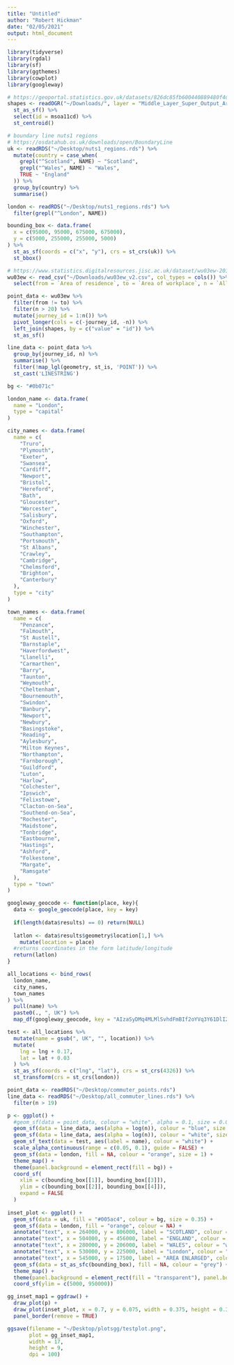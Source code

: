 ```yaml
---
title: "Untitled"
author: "Robert Hickman"
date: "02/05/2021"
output: html_document
---
```


```r
library(tidyverse)
library(rgdal)
library(sf)
library(ggthemes)
library(cowplot)
library(googleway)
```

```r
# https://geoportal.statistics.gov.uk/datasets/826dc85fb600440889480f4d9dbb1a24_0
shapes <- readOGR("~/Downloads/", layer = "Middle_Layer_Super_Output_Areas_(December_2011)_Boundaries", verbose = FALSE) %>%
  st_as_sf() %>%
  select(id = msoa11cd) %>%
  st_centroid()

```

```r
# boundary line nuts1 regions
# https://osdatahub.os.uk/downloads/open/BoundaryLine
uk <- readRDS("~/Desktop/nuts1_regions.rds") %>%
  mutate(country = case_when(
    grepl("^Scotland", NAME) ~ "Scotland",
    grepl("^Wales", NAME) ~ "Wales",
    TRUE ~ "England"
  )) %>%
  group_by(country) %>%
  summarise()

london <- readRDS("~/Desktop/nuts1_regions.rds") %>%
  filter(grepl("^London", NAME))

bounding_box <- data.frame(
  x = c(95000, 95000, 675000, 675000),
  y = c(5000, 255000, 255000, 5000)
) %>%
  st_as_sf(coords = c("x", "y"), crs = st_crs(uk)) %>%
  st_bbox()
```

```r
# https://www.statistics.digitalresources.jisc.ac.uk/dataset/wu03ew-2011-msoamsoa-location-usual-residence-and-place-work-method-travel-work
wu03ew <- read_csv("~/Downloads/wu03ew_v2.csv", col_types = cols()) %>%
  select(from = `Area of residence`, to = `Area of workplace`, n = `All categories: Method of travel to work`)
```

```r
point_data <- wu03ew %>%
  filter(from != to) %>%
  filter(n > 20) %>%
  mutate(journey_id = 1:n()) %>%
  pivot_longer(cols = c(-journey_id, -n)) %>%
  left_join(shapes, by = c("value" = "id")) %>%
  st_as_sf()

line_data <- point_data %>%
  group_by(journey_id, n) %>%
  summarise() %>%
  filter(!map_lgl(geometry, st_is, 'POINT')) %>%
  st_cast('LINESTRING')

```

```r
bg <- "#0b071c"
```

```r
london_name <- data.frame(
  name = "London",
  type = "capital"
)

city_names <- data.frame(
  name = c(
    "Truro",
    "Plymouth",
    "Exeter",
    "Swansea",
    "Cardiff",
    "Newport",
    "Bristol",
    "Hereford",
    "Bath",
    "Gloucester",
    "Worcester",
    "Salisbury",
    "Oxford",
    "Winchester",
    "Southampton",
    "Portsmouth",
    "St Albans",
    "Crawley",
    "Cambridge",
    "Chelmsford",
    "Brighton",
    "Canterbury"
  ),
  type = "city"
)

town_names <- data.frame(
  name = c(
    "Penzance",
    "Falmouth",
    "St Austell",
    "Barnstaple",
    "Haverfordwest",
    "Llanelli",
    "Carmarthen",
    "Barry",
    "Taunton",
    "Weymouth",
    "Cheltenham",
    "Bournemouth",
    "Swindon",
    "Banbury",
    "Newport",
    "Newbury",
    "Basingstoke",
    "Reading",
    "Aylesbury",
    "Milton Keynes",
    "Northampton",
    "Farnborough",
    "Guildford",
    "Luton",
    "Harlow",
    "Colchester",
    "Ipswich",
    "Felixstowe",
    "Clacton-on-Sea",
    "Southend-on-Sea",
    "Rochester",
    "Maidstone",
    "Tonbridge",
    "Eastbourne",
    "Hastings",
    "Ashford",
    "Folkestone",
    "Margate",
    "Ramsgate"
  ),
  type = "town"
)
```

```r
googleway_geocode <- function(place, key){
  data <- google_geocode(place, key = key)
  
  if(length(data$results) == 0) return(NULL)
  
  latlon <- data$results$geometry$location[1,] %>%
    mutate(location = place)
  #returns coordinates in the form latitude/longitude
  return(latlon)
}

all_locations <- bind_rows(
  london_name,
  city_names,
  town_names
) %>%
  pull(name) %>%
  paste0(., ", UK") %>%
  map_df(googleway_geocode, key = "AIzaSyDMq4MLMlSvhdFmBIf2oYVq3Y61DlI2W1I")

```

```r
test <- all_locations %>%
  mutate(name = gsub(", UK", "", location)) %>%
  mutate(
    lng = lng + 0.17,
    lat = lat + 0.03
  ) %>%
  st_as_sf(coords = c("lng", "lat"), crs = st_crs(4326)) %>%
  st_transform(crs = st_crs(london))
```

```r
point_data <- readRDS("~/Desktop/commuter_points.rds")
line_data <- readRDS("~/Desktop/all_commuter_lines.rds") %>%
  filter(n > 19)

```

```r
p <- ggplot() +
  #geom_sf(data = point_data, colour = "white", alpha = 0.1, size = 0.05, shape = 19) +
  geom_sf(data = line_data, aes(alpha = log(n)), colour = "blue", size = 0.5) +
  geom_sf(data = line_data, aes(alpha = log(n)), colour = "white", size = 0.25) +
  geom_sf_text(data = test, aes(label = name), colour = "white") +
  scale_alpha_continuous(range = c(0.05, 0.1), guide = FALSE) +
  geom_sf(data = london, fill = NA, colour = "orange", size = 1) +
  theme_map() +
  theme(panel.background = element_rect(fill = bg)) +
  coord_sf(
    xlim = c(bounding_box[[1]], bounding_box[[3]]),
    ylim = c(bounding_box[[2]], bounding_box[[4]]),
    expand = FALSE
  )
  
inset_plot <- ggplot() +
  geom_sf(data = uk, fill = "#005ac4", colour = bg, size = 0.35) +
  geom_sf(data = london, fill = "orange", colour = NA) +
  annotate("text", x = 264000, y = 806000, label = "SCOTLAND", colour = "white", size = 2.5) +
  annotate("text", x = 504000, y = 456000, label = "ENGLAND", colour = "white", size = 2.5) +
  annotate("text", x = 280000, y = 206000, label = "WALES", colour = "white", size = 2.5) +
  annotate("text", x = 530000, y = 225000, label = "London", colour = "white", size = 2) +
  annotate("text", x = 545000, y = 17500, label = "AREA ENLARGED", colour = "grey", size = 2, fontface = "bold") +
  geom_sf(data = st_as_sfc(bounding_box), fill = NA, colour = "grey") +
  theme_map() +
  theme(panel.background = element_rect(fill = "transparent"), panel.border = element_blank()) +
  coord_sf(ylim = c(5000, 950000))

gg_inset_map1 = ggdraw() +
  draw_plot(p) +
  draw_plot(inset_plot, x = 0.7, y = 0.075, width = 0.375, height = 0.375) +
  panel_border(remove = TRUE)

ggsave(filename = "~/Desktop/plotsgg/testplot.png", 
       plot = gg_inset_map1,
       width = 17, 
       height = 9,
       dpi = 100)

```

